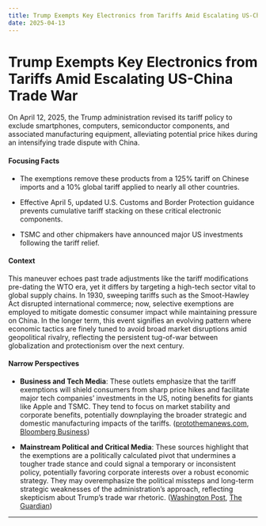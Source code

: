 ```yaml
---
title: Trump Exempts Key Electronics from Tariffs Amid Escalating US-China Trade War
date: 2025-04-13
---
```


# Trump Exempts Key Electronics from Tariffs Amid Escalating US-China Trade War

On April 12, 2025, the Trump administration revised its tariff policy to exclude smartphones, computers, semiconductor components, and associated manufacturing equipment, alleviating potential price hikes during an intensifying trade dispute with China.

#### Focusing Facts

- The exemptions remove these products from a 125% tariff on Chinese imports and a 10% global tariff applied to nearly all other countries.

- Effective April 5, updated U.S. Customs and Border Protection guidance prevents cumulative tariff stacking on these critical electronic components.

- TSMC and other chipmakers have announced major US investments following the tariff relief.

#### Context

This maneuver echoes past trade adjustments like the tariff modifications pre-dating the WTO era, yet it differs by targeting a high-tech sector vital to global supply chains. In 1930, sweeping tariffs such as the Smoot-Hawley Act disrupted international commerce; now, selective exemptions are employed to mitigate domestic consumer impact while maintaining pressure on China. In the longer term, this event signifies an evolving pattern where economic tactics are finely tuned to avoid broad market disruptions amid geopolitical rivalry, reflecting the persistent tug-of-war between globalization and protectionism over the next century.

#### Narrow Perspectives

- **Business and Tech Media**: These outlets emphasize that the tariff exemptions will shield consumers from sharp price hikes and facilitate major tech companies’ investments in the US, noting benefits for giants like Apple and TSMC. They tend to focus on market stability and corporate benefits, potentially downplaying the broader strategic and domestic manufacturing impacts of the tariffs. ([protothemanews.com](https://en.protothema.gr/2025/04/12/trump-exempts-mobile-phones-computers-and-chips-from-the-new-tariffs-breath-of-fresh-air-for-apple-samsung-and-tsmc/), [Bloomberg Business](https://www.bloomberg.com/news/articles/2025-04-12/trump-exempts-phones-computers-chips-from-reciprocal-tariffs))

- **Mainstream Political and Critical Media**: These sources highlight that the exemptions are a politically calculated pivot that undermines a tougher trade stance and could signal a temporary or inconsistent policy, potentially favoring corporate interests over a robust economic strategy. They may overemphasize the political missteps and long-term strategic weaknesses of the administration’s approach, reflecting skepticism about Trump’s trade war rhetoric. ([Washington Post](https://www.washingtonpost.com/business/2025/04/12/trump-tariff-exemptions-smartphones-computers/), [The Guardian](https://www.theguardian.com/us-news/2025/apr/12/trump-administration-smartphones-computers-china-tariffs))

---
